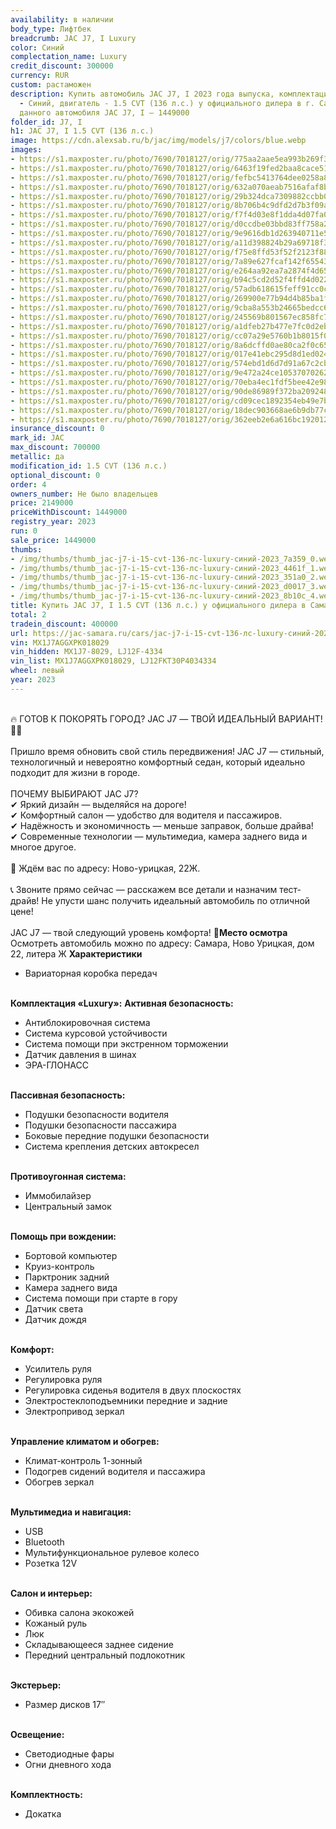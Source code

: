 ```yaml
---
availability: в наличии
body_type: Лифтбек
breadcrumb: JAC J7, I Luxury
color: Синий
complectation_name: Luxury
credit_discount: 300000
currency: RUR
custom: растаможен
description: Купить автомобиль JAC J7, I 2023 года выпуска, комплектация Luxury, цвет
  - Синий, двигатель - 1.5 CVT (136 л.с.) у официального дилера в г. Самара. Стоимость
  данного автомобиля JAC J7, I – 1449000
folder_id: J7, I
h1: JAC J7, I 1.5 CVT (136 л.с.)
image: https://cdn.alexsab.ru/b/jac/img/models/j7/colors/blue.webp
images:
- https://s1.maxposter.ru/photo/7690/7018127/orig/775aa2aae5ea993b269f34b22bf7a359.jpg?sid=14&40bbf895066ee69d7a4c032b5f74a0b2
- https://s1.maxposter.ru/photo/7690/7018127/orig/6463f19fed2baa8cace51d20f6a4461f.jpg?sid=14&40bbf895066ee69d7a4c032b5f74a0b2
- https://s1.maxposter.ru/photo/7690/7018127/orig/fefbc5413764dee0258a8fdb742351a0.jpg?sid=14&40bbf895066ee69d7a4c032b5f74a0b2
- https://s1.maxposter.ru/photo/7690/7018127/orig/632a070aeab7516afaf8b988f71d0017.jpg?sid=14&40bbf895066ee69d7a4c032b5f74a0b2
- https://s1.maxposter.ru/photo/7690/7018127/orig/29b324dca7309882ccbb00c1f8e8b10c.jpg?sid=14&40bbf895066ee69d7a4c032b5f74a0b2
- https://s1.maxposter.ru/photo/7690/7018127/orig/8b706b4c9dfd2d7b3f09a7e32fa15bcd.jpg?sid=14&40bbf895066ee69d7a4c032b5f74a0b2
- https://s1.maxposter.ru/photo/7690/7018127/orig/f7f4d03e8f1dda4d07fa0bef443f1660.jpg?sid=14&40bbf895066ee69d7a4c032b5f74a0b2
- https://s1.maxposter.ru/photo/7690/7018127/orig/d0ccdbe03bbd83ff758a2ce7bc8149df.jpg?sid=14&40bbf895066ee69d7a4c032b5f74a0b2
- https://s1.maxposter.ru/photo/7690/7018127/orig/9e9616db1d263940711e526a398f5dea.jpg?sid=14&40bbf895066ee69d7a4c032b5f74a0b2
- https://s1.maxposter.ru/photo/7690/7018127/orig/a11d398824b29a69718f372ae9978041.jpg?sid=14&40bbf895066ee69d7a4c032b5f74a0b2
- https://s1.maxposter.ru/photo/7690/7018127/orig/f75e8ffd53f52f2123f88e5e30623e62.jpg?sid=14&40bbf895066ee69d7a4c032b5f74a0b2
- https://s1.maxposter.ru/photo/7690/7018127/orig/7a89e627fcaf142f6554326844ef1bdc.jpg?sid=14&40bbf895066ee69d7a4c032b5f74a0b2
- https://s1.maxposter.ru/photo/7690/7018127/orig/e264aa92ea7a2874f4d65d604bf7c6af.jpg?sid=14&40bbf895066ee69d7a4c032b5f74a0b2
- https://s1.maxposter.ru/photo/7690/7018127/orig/b94c5cd2d52f4ffd4d022445b651818d.jpg?sid=14&40bbf895066ee69d7a4c032b5f74a0b2
- https://s1.maxposter.ru/photo/7690/7018127/orig/57adb618615feff91cc0c1993cc3d752.jpg?sid=14&40bbf895066ee69d7a4c032b5f74a0b2
- https://s1.maxposter.ru/photo/7690/7018127/orig/269900e77b94d4b85ba1f652fadad248.jpg?sid=14&40bbf895066ee69d7a4c032b5f74a0b2
- https://s1.maxposter.ru/photo/7690/7018127/orig/9cba8a553b24665bedcc65c942c3d8c9.jpg?sid=14&40bbf895066ee69d7a4c032b5f74a0b2
- https://s1.maxposter.ru/photo/7690/7018127/orig/245569b801567ec858fc75320da0118b.jpg?sid=14&40bbf895066ee69d7a4c032b5f74a0b2
- https://s1.maxposter.ru/photo/7690/7018127/orig/a1dfeb27b477e7fc0d2ebe83ff1e2611.jpg?sid=14&40bbf895066ee69d7a4c032b5f74a0b2
- https://s1.maxposter.ru/photo/7690/7018127/orig/cc07a29e5760b1b8015f01abc6a39b61.jpg?sid=14&40bbf895066ee69d7a4c032b5f74a0b2
- https://s1.maxposter.ru/photo/7690/7018127/orig/8a6dcffd0ae80ca2f0c6548aac140c36.jpg?sid=14&40bbf895066ee69d7a4c032b5f74a0b2
- https://s1.maxposter.ru/photo/7690/7018127/orig/017e41ebc295d8d1ed024ec677c2e3d7.jpg?sid=14&40bbf895066ee69d7a4c032b5f74a0b2
- https://s1.maxposter.ru/photo/7690/7018127/orig/574ebd1d6d7d91a67c2cb98f71e8b976.jpg?sid=14&40bbf895066ee69d7a4c032b5f74a0b2
- https://s1.maxposter.ru/photo/7690/7018127/orig/9e472a24ce1053707026283fc0b2b31e.jpg?sid=14&40bbf895066ee69d7a4c032b5f74a0b2
- https://s1.maxposter.ru/photo/7690/7018127/orig/70eba4ec1fdf5bee42e989e628c5f8d6.jpg?sid=14&40bbf895066ee69d7a4c032b5f74a0b2
- https://s1.maxposter.ru/photo/7690/7018127/orig/90de86989f372ba209248e3ac8ba93f0.jpg?sid=14&40bbf895066ee69d7a4c032b5f74a0b2
- https://s1.maxposter.ru/photo/7690/7018127/orig/cd09cec1892354eb49e7b99d47a2cc19.jpg?sid=14&40bbf895066ee69d7a4c032b5f74a0b2
- https://s1.maxposter.ru/photo/7690/7018127/orig/18dec903668ae6b9db77cca12cbdf08d.jpg?sid=14&40bbf895066ee69d7a4c032b5f74a0b2
- https://s1.maxposter.ru/photo/7690/7018127/orig/362eeb2e6a616bc1920127739b89621d.jpg?sid=14&40bbf895066ee69d7a4c032b5f74a0b2
insurance_discount: 0
mark_id: JAC
max_discount: 700000
metallic: да
modification_id: 1.5 CVT (136 л.с.)
optional_discount: 0
order: 4
owners_number: Не было владельцев
price: 2149000
priceWithDiscount: 1449000
registry_year: 2023
run: 0
sale_price: 1449000
thumbs:
- /img/thumbs/thumb_jac-j7-i-15-cvt-136-лс-luxury-синий-2023_7a359_0.webp
- /img/thumbs/thumb_jac-j7-i-15-cvt-136-лс-luxury-синий-2023_4461f_1.webp
- /img/thumbs/thumb_jac-j7-i-15-cvt-136-лс-luxury-синий-2023_351a0_2.webp
- /img/thumbs/thumb_jac-j7-i-15-cvt-136-лс-luxury-синий-2023_d0017_3.webp
- /img/thumbs/thumb_jac-j7-i-15-cvt-136-лс-luxury-синий-2023_8b10c_4.webp
title: Купить JAC J7, I 1.5 CVT (136 л.с.) у официального дилера в Самаре
total: 2
tradein_discount: 400000
url: https://jac-samara.ru/cars/jac-j7-i-15-cvt-136-лс-luxury-синий-2023/
vin: MX1J7AGGXPK018029
vin_hidden: MX1J7-8029, LJ12F-4334
vin_list: MX1J7AGGXPK018029, LJ12FKT30P4034334
wheel: левый
year: 2023
---
```

<br/>
🔥 ГОТОВ К ПОКОРЯТЬ ГОРОД? JAC J7 — ТВОЙ ИДЕАЛЬНЫЙ ВАРИАНТ! 🚗💨<br/>
<br/>
Пришло время обновить свой стиль передвижения! JAC J7 — стильный, технологичный и невероятно комфортный седан, который идеально подходит для жизни в городе.<br/>
<br/>
ПОЧЕМУ ВЫБИРАЮТ JAC J7?<br/>
✔ Яркий дизайн — выделяйся на дороге!<br/>
✔ Комфортный салон — удобство для водителя и пассажиров.<br/>
✔ Надёжность и экономичность — меньше заправок, больше драйва!<br/>
✔ Современные технологии — мультимедиа, камера заднего вида и многое другое.<br/>
<br/>
📍 Ждём вас по адресу: Ново-урицкая, 22Ж.<br/>
<br/>
📞 Звоните прямо сейчас — расскажем все детали и назначим тест-драйв! Не упусти шанс получить идеальный автомобиль по отличной цене!<br/>
<br/>
JAC J7 — твой следующий уровень комфорта! 🚀<strong>Место осмотра</strong> Осмотреть автомобиль можно по адресу: Самара, Ново Урицкая, дом 22, литера Ж <strong>Характеристики</strong>
<ul>
<li>Вариаторная коробка передач</li>
</ul>
<br/> <strong>Комплектация «Luxury»:</strong> <strong>Активная безопасность:</strong>
<ul>
<li>Антиблокировочная система</li>
<li>Система курсовой устойчивости</li>
<li>Система помощи при экстренном торможении</li>
<li>Датчик давления в шинах</li>
<li>ЭРА-ГЛОНАСС</li>
</ul>
<br/> <strong>Пассивная безопасность:</strong>
<ul>
<li>Подушки безопасности водителя</li>
<li>Подушки безопасности пассажира</li>
<li>Боковые передние подушки безопасности</li>
<li>Система крепления детских автокресел</li>
</ul>
<br/> <strong>Противоугонная система:</strong>
<ul>
<li>Иммобилайзер</li>
<li>Центральный замок</li>
</ul>
<br/> <strong>Помощь при вождении:</strong>
<ul>
<li>Бортовой компьютер</li>
<li>Круиз-контроль</li>
<li>Парктроник задний</li>
<li>Камера заднего вида</li>
<li>Система помощи при старте в гору</li>
<li>Датчик света</li>
<li>Датчик дождя</li>
</ul>
<br/> <strong>Комфорт:</strong>
<ul>
<li>Усилитель руля</li>
<li>Регулировка руля</li>
<li>Регулировка сиденья водителя в двух плоскостях</li>
<li>Электростеклоподъемники передние и задние</li>
<li>Электропривод зеркал</li>
</ul>
<br/> <strong>Управление климатом и обогрев:</strong>
<ul>
<li>Климат-контроль 1-зонный</li>
<li>Подогрев сидений водителя и пассажира</li>
<li>Обогрев зеркал</li>
</ul>
<br/> <strong>Мультимедиа и навигация:</strong>
<ul>
<li>USB</li>
<li>Bluetooth</li>
<li>Мультифункциональное рулевое колесо</li>
<li>Розетка 12V</li>
</ul>
<br/> <strong>Салон и интерьер:</strong>
<ul>
<li>Обивка салона экокожей</li>
<li>Кожаный руль</li>
<li>Люк</li>
<li>Складывающееся заднее сидение</li>
<li>Передний центральный подлокотник</li>
</ul>
<br/> <strong>Экстерьер:</strong>
<ul>
<li>Размер дисков 17″</li>
</ul>
<br/> <strong>Освещение:</strong>
<ul>
<li>Светодиодные фары</li>
<li>Огни дневного хода</li>
</ul>
<br/> <strong>Комплектность:</strong>
<ul>
<li>Докатка</li>
</ul>
